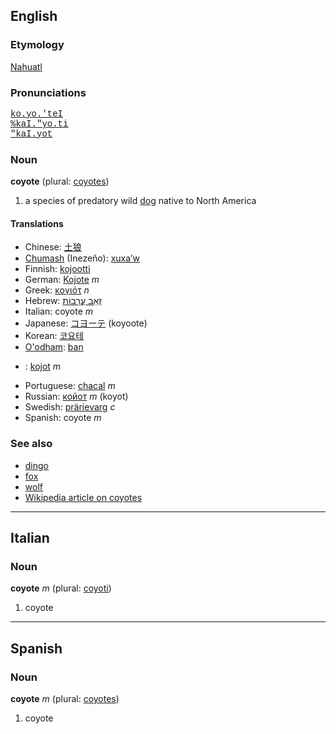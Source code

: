 ==English==

===Etymology===
[[w:Nahuatl|Nahuatl]]

===Pronunciations===
<font face="Courier">
[[w:SAMPA|ko.yo.'teI]]<br>
[[w:SAMPA|%kaI."yo.ti]]<br>
[[w:SAMPA|"kaI.yot]]<br>
</font>

===Noun===
'''coyote''' (plural: [[coyotes]])

# a species of predatory wild [[dog]] native to North America

====Translations====
*Chinese: [[土狼]]
*[[Chumash]] (Inezeño): [[xuxaʼw]]
*Finnish: [[kojootti]]
*German: [[Kojote]] ''m''
*Greek: [[κογιότ]] ''n''
*Hebrew: [[זאב ערבות|זְאֵב עֲרָבוֹת]]
*Italian: coyote ''m''
*Japanese: [[コヨーテ]] (koyoote)
*Korean: [[코요테]]
*[[O'odham]]: [[ban]]
*{{pl}}: [[kojot]] ''m''
*Portuguese: [[chacal]] ''m''
*Russian: [[койот]] ''m'' (koyot)
*Swedish: [[prärievarg]] ''c''
*Spanish: coyote ''m''

===See also===
*[[dingo]]
*[[fox]]
*[[wolf]]
*[[w:Coyote|Wikipedia article on coyotes]]

----

==Italian==
===Noun===
'''coyote''' ''m'' (plural: [[coyoti]])

# coyote

----

==Spanish==
===Noun===
'''coyote''' ''m'' (plural: [[coyotes]])

# coyote